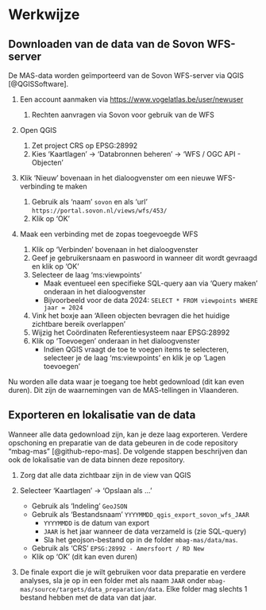# Werkwijze

```{=html}
<!--
Gedetailleerde omschrijving van alle stappen die doorlopen moeten worden om het protocol uit te voeren.
Deze stappen staan schematisch weergegeven in het processchema.
Subtitels gebruiken om elke stap te omschrijven.
-->
```
## Downloaden van de data van de Sovon WFS-server

De MAS-data worden geïmporteerd van de Sovon WFS-server via QGIS [@QGISSoftware].

1.  Een account aanmaken via <https://www.vogelatlas.be/user/newuser>

    1.  Rechten aanvragen via Sovon voor gebruik van de WFS

2.  Open QGIS

    1.  Zet project CRS op EPSG:28992
    2.  Kies 'Kaartlagen' $\rightarrow$ 'Databronnen beheren' $\rightarrow$ 'WFS / OGC API - Objecten'

3.  Klik 'Nieuw' bovenaan in het dialoogvenster om een nieuwe WFS-verbinding te maken

    1.  Gebruik als 'naam' `sovon` en als 'url' `https://portal.sovon.nl/views/wfs/453/`
    2.  Klik op 'OK'

4.  Maak een verbinding met de zopas toegevoegde WFS

    1.  Klik op 'Verbinden' bovenaan in het dialoogvenster
    2.  Geef je gebruikersnaam en paswoord in wanneer dit wordt gevraagd en klik op 'OK'
    3.  Selecteer de laag 'ms:viewpoints'
        -   Maak eventueel een specifieke SQL-query aan via 'Query maken' onderaan in het dialoogvenster
        -   Bijvoorbeeld voor de data 2024: `SELECT * FROM viewpoints WHERE jaar = 2024`
    4.  Vink het boxje aan 'Alleen objecten bevragen die het huidige zichtbare bereik overlappen'
    5.  Wijzig het Coördinaten Referentiesysteem naar EPSG:28992
    6.  Klik op 'Toevoegen' onderaan in het dialoogvenster
        -   Indien QGIS vraagt de toe te voegen items te selecteren, selecteer je de laag 'ms:viewpoints' en klik je op 'Lagen toevoegen'

Nu worden alle data waar je toegang toe hebt gedownload (dit kan even duren).
Dit zijn de waarnemingen van de MAS-tellingen in Vlaanderen.

## Exporteren en lokalisatie van de data

Wanneer alle data gedownload zijn, kan je deze laag exporteren.
Verdere opschoning en preparatie van de data gebeuren in de code repository "mbag-mas" [@github-repo-mas].
De volgende stappen beschrijven dan ook de lokalisatie van de data binnen deze repository.

1.  Zorg dat alle data zichtbaar zijn in de view van QGIS

2.  Selecteer 'Kaartlagen' $\rightarrow$ 'Opslaan als ...'

    -   Gebruik als 'Indeling' `GeoJSON`
    -   Gebruik als 'Bestandsnaam' `YYYYMMDD_qgis_export_sovon_wfs_JAAR`
        -   `YYYYMMDD` is de datum van export
        -   `JAAR` is het jaar wanneer de data verzameld is (zie SQL-query)
        -   Sla het geojson-bestand op in de folder `mbag-mas/data/mas`.
    -   Gebruik als 'CRS' `EPSG:28992 - Amersfoort / RD New`
    -   Klik op 'OK' (dit kan even duren)

3.  De finale export die je wilt gebruiken voor data preparatie en verdere analyses, sla je op in een folder met als naam `JAAR` onder `mbag-mas/source/targets/data_preparation/data`.
    Elke folder mag slechts 1 bestand hebben met de data van dat jaar.
